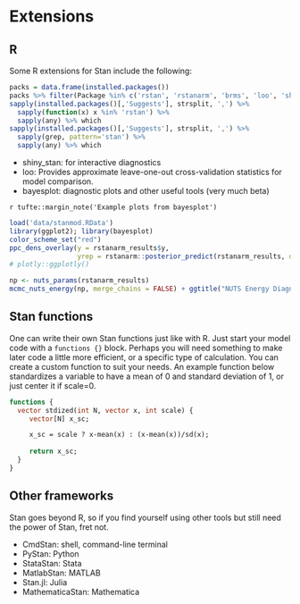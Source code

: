 # Extensions

## R

Some R extensions for Stan include the following:

```r
packs = data.frame(installed.packages())
packs %>% filter(Package %in% c('rstan', 'rstanarm', 'brms', 'loo', 'shinystan'))
sapply(installed.packages()[,'Suggests'], strsplit, ',') %>% 
  sapply(function(x) x %in% 'rstan') %>% 
  sapply(any) %>% which
sapply(installed.packages()[,'Suggests'], strsplit, ',') %>% 
  sapply(grep, pattern='stan') %>% 
  sapply(any) %>% which
```


- <span class="pack">shiny_stan</span>: for interactive diagnostics
- <span class="pack">loo</span>: Provides approximate leave-one-out cross-validation statistics for model comparison.
- <span class="pack">bayesplot</span>: diagnostic plots and other useful tools (very much beta)

`r tufte::margin_note('Example plots from bayesplot')`
```r
load('data/stanmod.RData')
library(ggplot2); library(bayesplot)
color_scheme_set("red")
ppc_dens_overlay(y = rstanarm_results$y, 
                 yrep = rstanarm::posterior_predict(rstanarm_results, draws = 50))
# plotly::ggplotly()
```


```r
np <- nuts_params(rstanarm_results)
mcmc_nuts_energy(np, merge_chains = FALSE) + ggtitle("NUTS Energy Diagnostic")
```


## Stan functions

One can write their own Stan functions just like with R.  Just start your model code with a `functions {}` block.  Perhaps you will need something to make later code a little more efficient, or a specific type of calculation.  You can create a custom function to suit your needs.  An example function below standardizes a variable to have a mean of 0 and standard deviation of 1, or just center it if scale=0.

```stan
functions {
  vector stdized(int N, vector x, int scale) {
     vector[N] x_sc;

     x_sc = scale ? x-mean(x) : (x-mean(x))/sd(x);
     
     return x_sc;
  }
}
```


## Other frameworks

Stan goes beyond R, so if you find yourself using other tools but still need the power of Stan, fret not.

- <span class="pack">CmdStan</span>: shell, command-line terminal
- <span class="pack">PyStan</span>: Python
- <span class="pack">StataStan</span>: Stata
- <span class="pack">MatlabStan</span>: MATLAB
- <span class="pack">Stan.jl</span>: Julia
- <span class="pack">MathematicaStan</span>: Mathematica
